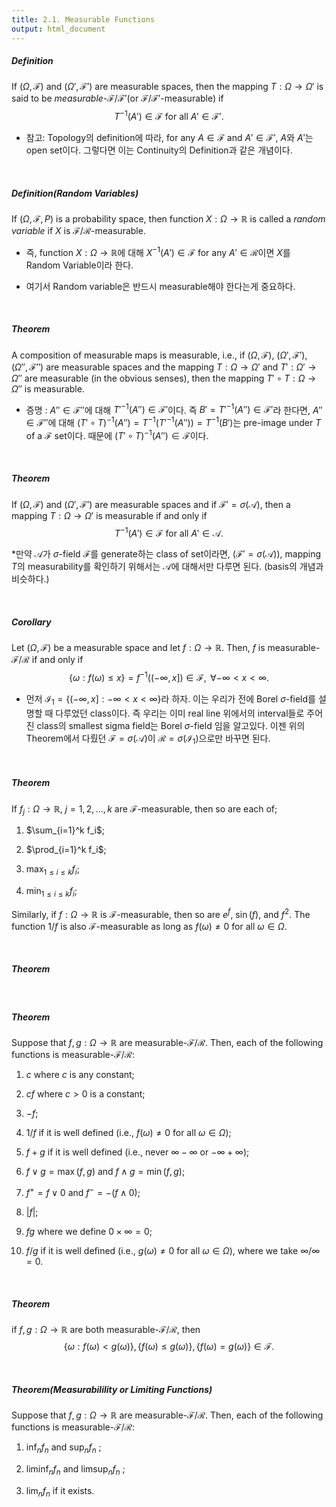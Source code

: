 ```yaml
---
title: 2.1. Measurable Functions
output: html_document
---
```


##### Definition
If $(\Omega, \mathcal{F})$ and  $(\Omega', \mathcal{F}')$ are measurable spaces, then the mapping $T:\Omega \rightarrow \Omega'$ is said to be *measurable-*$\mathcal{F}/\mathcal{F}'$(or $\mathcal{F}/\mathcal{F}'$-measurable) if
$$
T^{-1}(A')\in \mathcal{F} \mbox{ for all } A' \in \mathcal{F}'. 
$$


* 참고: Topology의 definition에 따라, for any $A\in \mathcal{F}$ and $A'\in \mathcal{F'}$, $A$와 $A'$는 open set이다.
        그렇다면 이는 Continuity의 Definition과 같은 개념이다.
        
&nbsp;&nbsp;

##### Definition(Random Variables)
If $(\Omega, \mathcal{F}, P)$ is a probability space, then function $X:\Omega\rightarrow \mathbb{R}$ is called a *random variable* if $X$ is $\mathcal{F}/\mathcal{R}$-measurable.

* 즉, function $X:\Omega\rightarrow \mathbb{R}$에 대해 $X^{-1}(A')\in \mathcal{F}$ for any $A'\in \mathcal{R}$이면 $X$를 Random Variable이라 한다. 

* 여기서 Random variable은 반드시 measurable해야 한다는게 중요하다.

&nbsp;&nbsp;

##### Theorem
A composition of measurable maps is measurable, i.e., if $(\Omega, \mathcal{F})$, $(\Omega', \mathcal{F}')$, $(\Omega'', \mathcal{F}'')$ are measurable spaces and the mapping $T:\Omega\rightarrow \Omega'$ and $T':\Omega'\rightarrow \Omega''$ are measurable (in the obvious senses), then the mapping $T'\circ T:\Omega\rightarrow \Omega''$ is measurable.

* 증명 : $A'' \in \mathcal{F}''$에 대해 $T'^{-1}(A'') \in \mathcal{F}'$이다. 즉 $B'=T'^{-1}(A'') \in \mathcal{F}'$라 한다면, $A'' \in \mathcal{F}''$에 대해 $(T'\circ T)^{-1}(A'')=T^{-1}(T'^{-1}(A''))=T^{-1}(B')$는 pre-image under $T$ of a $\mathcal{F}$ set이다. 때문에 $(T'\circ T)^{-1}(A'') \in \mathcal{F}$이다.
  

&nbsp;&nbsp;

##### Theorem
If $(\Omega, \mathcal{F})$ and $(\Omega', \mathcal{F}')$ are measurable spaces and if $\mathcal{F}'=\sigma(\mathcal{A})$, then a mapping $T:\Omega \rightarrow \Omega'$ is measurable if and only if
$$
T^{-1}(A')\in \mathcal{F} \mbox{ for all  } A' \in \mathcal{A}.
$$

*만약 $\mathcal{A}$가 $\sigma$-field $\mathcal{F}$를 generate하는 class of set이라면, ($\mathcal{F}'=\sigma(\mathcal{A})$), mapping $T$의 measurability를 확인하기 위해서는 $\mathcal{A}$에 대해서만 다루면 된다. (basis의 개념과 비슷하다.)

&nbsp;&nbsp;

##### Corollary
Let $(\Omega, \mathcal{F})$  be a measurable space and let $f:\Omega \rightarrow \mathbb{R}$. Then, $f$ is measurable-$\mathcal{F}/\mathcal{R}$ if and only if
$$
\{\omega: f(\omega)\le x\}= f^{-1}((-\infty,x])\in \mathcal{F},\mbox{ } \forall -\infty<x<\infty.
$$

* 먼저 $\mathcal{I}_1 =\{(-\infty,x]:-\infty<x<\infty\}$라 하자. 이는 우리가 전에 Borel $\sigma$-field를 설명할 때 다루었던 class이다. 즉 우리는 이미 real line 위에서의 interval들로 주어진 class의 smallest sigma field는 Borel $\sigma$-field 임을 알고있다. 이젠 위의 Theorem에서 다뤘던 $\mathcal{F}=\sigma(\mathcal{A})$이 $\mathcal{R}=\sigma(\mathcal{I_1})$으로만 바꾸면 된다.

&nbsp;&nbsp;

##### Theorem
If $f_j:\Omega\rightarrow \mathbb{R}$, $j=1,2,\ldots,k$ are $\mathcal{F}$-measurable, then so are each of;

1. $\sum_{i=1}^k f_i$;

2. $\prod_{i=1}^k f_i$;

3. $\max_{1\le i\le k} f_i$;

4. $\min_{1\le i\le k} f_i$;

Similarly, if $f:\Omega\rightarrow \mathbb{R}$ is $\mathcal{F}$-measurable, then so are $e^f$, $\sin(f)$, and $f^2$. The function $1/f$ is also $\mathcal{F}$-measurable as long as $f(\omega)\ne 0$ for all $\omega \in \Omega$.



&nbsp;&nbsp;

##### Theorem


&nbsp;&nbsp;

##### Theorem 
Suppose that $f,g:\Omega\rightarrow \mathbb{R}$ are measurable-$\mathcal{F}/\mathcal{R}$. Then, each of the following functions is measurable-$\mathcal{F}/\mathcal{R}$:

1. $c$ where $c$ is any constant;

2. $cf$ where $c>0$ is a constant;

3. $-f$;

4. $1/f$ if it is well defined (i.e., $f(\omega)\ne 0$ for all $\omega \in \Omega$);

5. $f+g$ if it is well defined (i.e., never $\infty-\infty$ or $-\infty+\infty$);

6. $f\vee g =\max(f,g)$ and $f \wedge g= \min(f,g)$;

7. $f^+=f\vee 0$ and $f^-=-(f\wedge 0)$;

8. $|f|$;

9. $fg$ where we define $0\times \infty=0$;

10. $f/g$ if it is well defined (i.e., $g(\omega)\ne 0$ for all $\omega \in \Omega$), where we take $\infty/\infty=0$.





&nbsp;&nbsp;

##### Theorem 
if $f,g:\Omega \rightarrow \mathbb{R}$ are both measurable-$\mathcal{F}/\mathcal{R}$, then
$$
\{\omega: f(\omega)<g(\omega) \}, \{f(\omega)\le g(\omega) \}, \{f(\omega)=g(\omega)\}\in \mathcal{F}.
$$



&nbsp;&nbsp;

##### Theorem(Measurabilility or Limiting Functions)
Suppose that $f,g:\Omega\rightarrow \mathbb{R}$ are measurable-$\mathcal{F}/\mathcal{R}$. Then, each of the following functions is measurable-$\mathcal{F}/\mathcal{R}$:

1. $\inf_n f_n$ and $\sup_n f_n$  ;

2. $\liminf_n f_n$ and $\limsup_n f_n$ ;

3. $\lim_n f_n$ if it exists.
